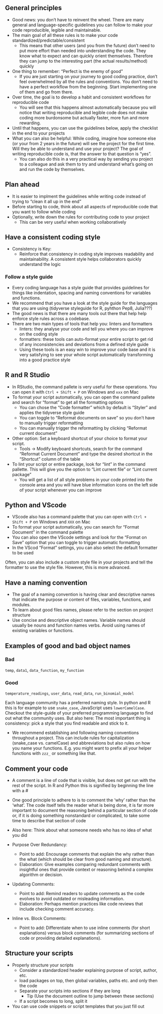 ## General principles


- Good news: you don't have to reinvent the wheel. There are many general and language-specific guidelines 
you can follow to make your code reproducible, legible and maintainable.
- The main goal of all these rules is to make your code standardized/predictable/consistent
  - This means that other users (and you from the future) don't need to put more effort than
  needed into understanding the code. They know what to expect and can quickly orient themselves.
  Therefore they can jump to the interesting part (the actual results/method) quickly
- One thing to remember: "Perfect is the enemy of good"
  - If you are just starting on your journey to good coding practice, don't 
  feel overwhelmed by all the rules and conventions. You don't need to have a perfect
  workflow from the beginning. Start implementing one of them and go from there.
- Over time, the goal is to develop a habit and consistent workflows for reproducible code
  - You will see that this happens almost automatically because you will notice that
  writing reproducible and legible code does not make coding more burdonsome but actually 
  faster, more fun and more rewarding.
- Until that happens, you can use the guidelines below, apply the checklist in the end
to your projects
- What you can also be helpful: While coding, imagine how someone else (or your from
2 years in the future) will see the project for the first time. Will they be able
to understand and use your project? The goal of writing reproducible code is, that the
answer to that question is "yes". 
  - You can also do this in a very practical way by sending you project to a colleague 
  and ask them to try and understand what's going on and run the code by themselves.

## Plan ahead

- It is easier to implment the guidelines while writing code instead of trying to 
"clean it all up in the end"
- Before starting to code, think about all aspects of reproducible code that you 
want to follow while coding
- Optionally, write down the rules for contributing code to your project
  - This can be very useful when working collaboratively

## Have a consistent coding style

- Consistency is Key:
  - Reinforce that consistency in coding style improves readability and maintainability. A consistent style helps collaborators quickly understand the logic

### Follow a style guide

- Every coding language has a style guide that provides guidelines for things like 
  indentation, spacing and naming conventions for variables and functions.
- We recommend that you have a look at the style guide for the languages that you
  are using (tidyverse styleguide for R, pyhthon Pep8, Julia???)
- The good news is that there are many tools out there that help help enforce style rules across a codebase.
- There are two main types of tools that help you: linters and formatters
  - linters: they analyse your code and tell you where you can improve on the coding style
  - formatters: these tools can auto-format your entire script to get rid of any 
  inconsistencies and deviations from a defined style guide
  - Using these tools is an easy win to improve your code base and it is very satisfying to
  see your whole script automatically transforming into a good practice style

::: {.callout-tip}

## R and R Studio

- In RStudio, the command pallete is very useful for these operations. You can
  open it with `Ctrl + Shift + P` on Windows and `xxx` on Mac
- To format your script automatically, you can open the command pallete and search for "format" to get all
  the formatting options
    - You can chose the "Code formatter" which by default is "Styler" and applies the tidyverse style guide
    - You can toggle to "Reformat documents on save" so you don't have to manually trigger reformatting
    - You can manually trigger the reformatting by clicking "Reformat current document"
- Other option: Set a keyboard shortcut of your choice to format your script.
  - Tools -> Modify keyboard shortcuts, search for the command "Reformat Current Document" and type the
  desired shortcut in the "Shortcut" column of the table
- To lint your script or entire package, look for "lint" in the command pallette. This will
  give you the option to "Lint current file" or "Lint current package"
  - You will get a list of all style problems in your code printed into the console area and
  you will have blue information icons on the left side of your script whenever you can improve

## Python and VScode

- VScode also has a command palette that you can open with `Ctrl + Shift + P` on Windows and `XXX` on Mac
- To format your script automatically, you can search for "Format Document" in the command palette
- You can also open the VScode settings and look for the "Format on Save" option that you can toggle to trigger automatic formatting
- In the VScod "Format" settings, you can also select the default formatter to be used

Often, you can also include a custom style file in your projects and tell the formatter to
use the style file. However, this is more advanced.

:::
  
## Have a naming convention

- The goal of a naming convention is having clear and descriptive names that 
  indicate the purpose or content of files, variables, functions, and modules.
- To learn about good files names, please refer to the section on project structure
- Use concise and descriptive object names. Variable names should usually be nouns and function names verbs. Avoid using names of existing variables or functions.

:::{.callout-note}

## Examples of good and bad object names

### Bad

`temp`, `data1`, `data_function`, `my_function`

### Good

`temperature_readings`, `user_data`, `read_data`, `run_binomial_model`

:::

:::{.callout-tip}

Each language community has a preferred naming style. In python and R this is for example to use
`snake_case`, JavaScript uses `lowerCamelCase`.
Checkout the style-guide of your preferred programming language to find out what the 
community uses. But also here: The most important thing is consistency: pick a style that you
find readable and stick to it.

:::

- We recommend establishing and following naming conventions throughout a project. This can include rules for capitalization (snake_case vs. camelCase) and abbreviations but also rules on how you name your functions. E.g. you might want to prefix all your helper functions with `zzz_` or something like that.

## Comment your code

- A comment is a line of code that is visible, but does not get run with the rest of the script. In R and Python this is signified by beginning the line with a #
- One good principle to adhere to is to comment the ‘why’ rather than the ‘what’. The code itself tells the reader what is being done, it is far more important to document the reasoning behind a particular section of code or, if it is doing something nonstandard or complicated, to take some time to describe that section of code
- Also here: Think about what someone needs who has no idea of what you did

- Purpose Over Redundancy:
  - Point to add: Encourage comments that explain the why rather than the what (which should be clear from good naming and structure).
  - Elaboration: Give examples comparing redundant comments with insightful ones that provide context or reasoning behind a complex algorithm or decision.
- Updating Comments:
  - Point to add: Remind readers to update comments as the code evolves to avoid outdated or misleading information.
  - Elaboration: Perhaps mention practices like code reviews that include checking comment accuracy.
- Inline vs. Block Comments:
  - Point to add: Differentiate when to use inline comments (for short explanations) versus block comments (for summarizing sections of code or providing detailed explanations).
  
## Structure your scripts

- Properly structure your scripts
  - Consider a standardized header explaining purpose of script, author, etc.
  - load packages on top, then global variables, paths etc. and only then the code
  - Separate your scripts into sections if they are long
    - Tip (Use the document outline to jump between these sections)
  - If a script becomes to long, split it
- You can use code snippets or script templates that you just fill out